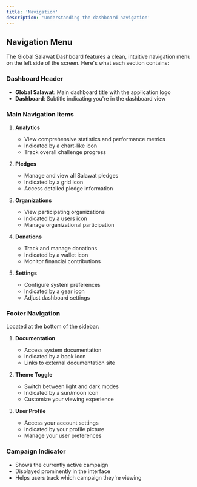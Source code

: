 ```yaml
---
title: 'Navigation'
description: 'Understanding the dashboard navigation'
---
```


## Navigation Menu

The Global Salawat Dashboard features a clean, intuitive navigation menu on the left side of the screen. Here's what each section contains:

### Dashboard Header
- **Global Salawat**: Main dashboard title with the application logo
- **Dashboard**: Subtitle indicating you're in the dashboard view

### Main Navigation Items
1. **Analytics** 
   - View comprehensive statistics and performance metrics
   - Indicated by a chart-like icon
   - Track overall challenge progress

2. **Pledges**
   - Manage and view all Salawat pledges
   - Indicated by a grid icon
   - Access detailed pledge information

3. **Organizations**
   - View participating organizations
   - Indicated by a users icon
   - Manage organizational participation

4. **Donations**
   - Track and manage donations
   - Indicated by a wallet icon
   - Monitor financial contributions

5. **Settings**
   - Configure system preferences
   - Indicated by a gear icon
   - Adjust dashboard settings

### Footer Navigation
Located at the bottom of the sidebar:
1. **Documentation**
   - Access system documentation
   - Indicated by a book icon
   - Links to external documentation site

2. **Theme Toggle**
   - Switch between light and dark modes
   - Indicated by a sun/moon icon
   - Customize your viewing experience

3. **User Profile**
   - Access your account settings
   - Indicated by your profile picture
   - Manage your user preferences

### Campaign Indicator
- Shows the currently active campaign
- Displayed prominently in the interface
- Helps users track which campaign they're viewing